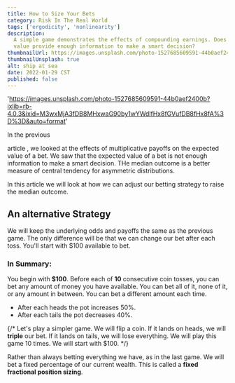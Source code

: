 ```yaml
---
title: How to Size Your Bets
category: Risk In The Real World
tags: ['ergodicity', 'nonlinearity']
description:
  A simple game demonstrates the effects of compounding earnings. Does expected
  value provide enough information to make a smart decision?
thumbnailUrl: https://images.unsplash.com/photo-1527685609591-44b0aef2400b?ixlib=rb-4.0.3&ixid=M3wxMjA3fDB8MHxwaG90by1wYWdlfHx8fGVufDB8fHx8fA%3D%3D&auto=format
thumbnailUnsplash: true
alt: ship at sea
date: 2022-01-29 CST
published: false
---
```


  'https://images.unsplash.com/photo-1527685609591-44b0aef2400b?ixlib=rb-4.0.3&ixid=M3wxMjA3fDB8MHxwaG90by1wYWdlfHx8fGVufDB8fHx8fA%3D%3D&auto=format'

In the previous

<p>
  <Link
    href='/articles/risk/multiplicativePayoffs'
    className='inline-flex items-center justify-center rounded-md border border-transparent text-base font-medium transition-colors duration-150 hover:text-blue-400'
  >
    article
  </Link>
  , we looked at the effects of multiplicative payoffs on the expected value of a
  bet. We saw that the expected value of a bet is not enough information to make
  a smart decision. THe median outcome is a better measure of central tendency for
  asymmetric distributions.
</p>

In this article we will look at how we can adjust our betting strategy to raise
the median outcome.

<figure>
  <TailwindImage
    className='h-96 w-full'
    src={thumbnailUrl}
    alt={alt}
    width={600}
    height={450}
    priority
    unsplash
  />
</figure>

## An alternative Strategy

We will keep the underlying odds and payoffs the same as the previous game. The
only difference will be that we can change our bet after each toss. You'll start
with $100 available to bet.

### In Summary:

You begin with **$100**. Before each of **10** consecutive coin tosses, you can
bet any amount of money you have available. You can bet all of it, none of it,
or any amount in between. You can bet a different amount each time.

- After each heads the pot
  <span className='font-extrabold text-green-700'>increases 50%</span>.
- After each tails the pot
  <span className='font-extrabold text-red-600'>decreases 40%</span>.

{/* Let's play a simpler game. We will flip a coin. If it lands on heads, we will <strong>triple</strong> our bet. If it lands on tails, we will lose everything. We will play this game 10 times. We will start with $100. */}

Rather than always betting everything we have, as in the last game. We will bet
a fixed percentage of our current wealth. This is called a <strong>fixed
fractional position sizing</strong>.
